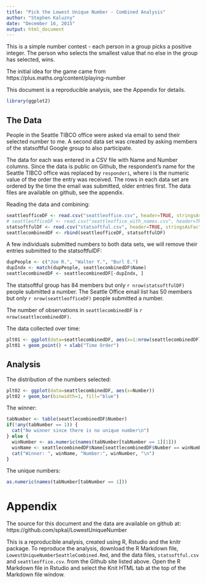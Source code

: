 ```yaml
---
title: "Pick the Lowest Unique Number - Combined Analysis"
author: "Stephen Kaluzny"
date: "December 16, 2015"
output: html_document
---
```

This is a simple number contest - each person in a group picks a positive integer. The person who selects the smallest value that no else in the group has selected, wins.

The initial idea for the game came from https://plus.maths.org/content/playing-number

This document is a reproducible analysis, see the Appendix for details.

```r
library(ggplot2)
```
## The Data
People in the Seattle TIBCO office were asked via email to send their selected number to me.
A second data set was created by asking 
members of the statsoftful Google group to also participate.

The data for each was entered in a CSV file with Name and Number columns.
Since the data is public on Github,
the respondent's name for the Seattle TIBCO office was replaced by `responderi`,
 where i is the numeric value of the order the entry was received.
The rows in each data set are ordered by the time the email was submitted, older entries first.
The data files are available on github, see the appendix.

Reading the data and combining:
```r
seattleofficeDF <- read.csv("seattleoffice.csv", header=TRUE, stringsAsFactors = FALSE)
# seattleofficeDF <- read.csv("seattleoffice_with_names.csv", header=TRUE, stringsAsFactors = FALSE)
statsoftfulDF <- read.csv("statsoftful.csv", header=TRUE, stringsAsFactors = FALSE)
seattlecombinedDF <- rbind(seattleofficeDF, statsoftfulDF)
```
A few individuals submitted numbers to both data sets, we will remove their
entries submitted to the statsoftfulDF:
```r
dupPeople <- c("Joe R.", "Walter Y.", "Burl E.")
dupIndx <- match(dupPeople, seattlecombinedDF$Name)
seattlecombinedDF <- seattlecombinedDF[-dupIndx, ]
```

The statsoftful group has 84 members but only `r nrow(statsoftfulDF)` people submitted a number.
The Seattle Office email list has 50 members but only `r nrow(seattleofficeDF)` people submitted a number.

The number of observations in `seattlecombinedDF` is `r nrow(seattlecombinedDF)`.

The data collected over time:

```r
plt01 <- ggplot(data=seattlecombinedDF, aes(x=1:nrow(seattlecombinedDF), y=Number))
plt01 + geom_point() + xlab("Time Order")
```

## Analysis
The distribution of the numbers selected:
```r
plt02 <- ggplot(data=seattlecombinedDF, aes(x=Number))
plt02 + geom_bar(binwidth=1, fill="blue")
```

The winner:
```r
tabNumber <- table(seattlecombinedDF$Number)
if(!any(tabNumber == 1)) {
  cat("No winner since there is no unique number\n")
} else {
  winNumber <- as.numeric(names(tabNumber[tabNumber == 1][1]))
  winName <- seattlecombinedDF$Name[seattlecombinedDF$Number == winNumber]
  cat("Winner: ", winName, "Number:", winNumber, "\n")
}
```
The unique numbers:
```r
as.numeric(names(tabNumber[tabNumber == 1]))
```
# Appendix
The source for this document and the data are available on github at:
https://github.com/spkal/LowestUniqueNumber

This is a reproducible analysis, created using R, Rstudio and the knitr package.
To reproduce the analysis, download the R Markdown file,
`LowestUniqueNumberSeattleCombined.Rmd`,
and the data files, `statsoftful.csv` and `seattleoffice.csv`.
from the Github site listed above. Open the R Markdown file in Rstudio
and select the Knit HTML tab at the top of the Markdown file window. 
